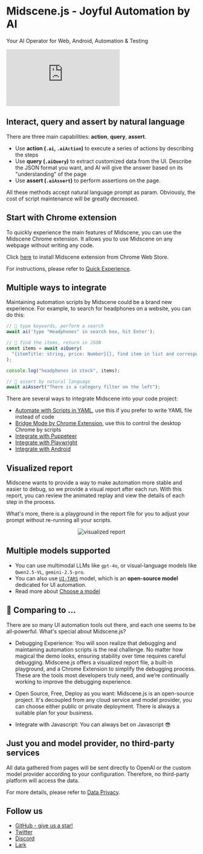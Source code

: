 # Midscene.js - Joyful Automation by AI

Your AI Operator for Web, Android, Automation & Testing


<div style={{"width": "100%", "display": "flex", justifyContent: "center"}}>
  <iframe
    style={{"maxWidth": "100%", "width": "800px", "height": "450px"}}
    src="https://www.youtube.com/embed/lrF0lPfrwag?vq=hd1080" 
    frameBorder="0"
    allow="accelerometer; autoplay; clipboard-write; encrypted-media; gyroscope; picture-in-picture"
    allowFullScreen
    title="Embedded youtube"
  ></iframe>
</div>

## Interact, query and assert by natural language

There are three main capabilities: **action**, **query**, **assert**.

* Use **action (`.ai`, `.aiAction`)** to execute a series of actions by describing the steps
* Use **query (`.aiQuery`)** to extract customized data from the UI. Describe the JSON format you want, and AI will give the answer based on its "understanding" of the page
* Use **assert (`.aiAssert`)** to perform assertions on the page.

All these methods accept natural language prompt as param. Obviously, the cost of script maintenance will be greatly decreased.

## Start with Chrome extension

To quickly experience the main features of Midscene, you can use the Midscene Chrome extension. It allows you to use Midscene on any webpage without writing any code.

Click [here](https://chromewebstore.google.com/detail/midscene/gbldofcpkknbggpkmbdaefngejllnief) to install Midscene extension from Chrome Web Store.

For instructions, please refer to [Quick Experience](./quick-experience).

## Multiple ways to integrate

Maintaining automation scripts by Midscene could be a brand new experience. For example, to search for headphones on a website, you can do this:

```typescript
// 👀 type keywords, perform a search
await ai('type "Headphones" in search box, hit Enter');

// 👀 find the items, return in JSON
const items = await aiQuery(
  "{itemTitle: string, price: Number}[], find item in list and corresponding price"
);

console.log("headphones in stock", items);

// 👀 assert by natural language
await aiAssert("There is a category filter on the left");
```

There are several ways to integrate Midscene into your code project:

* [Automate with Scripts in YAML](./automate-with-scripts-in-yaml), use this if you prefer to write YAML file instead of code
* [Bridge Mode by Chrome Extension](./bridge-mode-by-chrome-extension), use this to control the desktop Chrome by scripts
* [Integrate with Puppeteer](./integrate-with-puppeteer)
* [Integrate with Playwright](./integrate-with-playwright)
* [Integrate with Android](./integrate-with-android)

## Visualized report

Midscene wants to provide a way to make automation more stable and easier to debug, so we provide a visual report after each run. With this report, you can review the animated replay and view the details of each step in the process. 

What's more, there is a playground in the report file for you to adjust your prompt without re-running all your scripts.

<p align="center">
  <img src="/report.gif" alt="visualized report" loading="lazy" />
</p>

## Multiple models supported

- You can use multimodal LLMs like `gpt-4o`, or visual-language models like `Qwen2.5-VL`, `gemini-2.5-pro`.
- You can also use [`UI-TARS`](https://github.com/bytedance/ui-tars) model, which is an **open-source model** dedicated for UI automation.
- Read more about [Choose a model](https://midscenejs.com/choose-a-model)

## 👀 Comparing to ...

There are so many UI automation tools out there, and each one seems to be all-powerful. What's special about Midscene.js?

* Debugging Experience: You will soon realize that debugging and maintaining automation scripts is the real challenge. No matter how magical the demo looks, ensuring stability over time requires careful debugging. Midscene.js offers a visualized report file, a built-in playground, and a Chrome Extension to simplify the debugging process. These are the tools most developers truly need, and we’re continually working to improve the debugging experience.

* Open Source, Free, Deploy as you want: Midscene.js is an open-source project. It's decoupled from any cloud service and model provider, you can choose either public or private deployment. There is always a suitable plan for your business.

* Integrate with Javascript: You can always bet on Javascript 😎

## Just you and model provider, no third-party services

All data gathered from pages will be sent directly to OpenAI or the custom model provider according to your configuration. Therefore, no third-party platform will access the data.

For more details, please refer to [Data Privacy](./data-privacy).

## Follow us

* [GitHub - give us a star!](https://github.com/web-infra-dev/midscene)
* [Twitter](https://x.com/midscene_ai)
* [Discord](https://discord.gg/2JyBHxszE4)
* [Lark](https://applink.larkoffice.com/client/chat/chatter/add_by_link?link_token=291q2b25-e913-411a-8c51-191e59aab14d)

